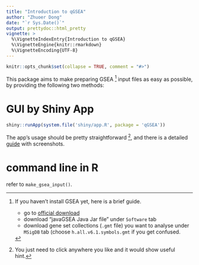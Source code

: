 ```yaml
---
title: "Introduction to qGSEA"
author: "Zhuoer Dong"
date: "`r Sys.Date()`"
output: prettydoc::html_pretty
vignette: >
  %\VignetteIndexEntry{Introduction to qGSEA}
  %\VignetteEngine{knitr::rmarkdown}
  %\VignetteEncoding{UTF-8}
---
```


```r
knitr::opts_chunk$set(collapse = TRUE, comment = "#>")
```

This package aims to make preparing GSEA [^install] input files as easy as possible, by providing the following two methods:



# GUI by Shiny App 

```r
shiny::runApp(system.file('shiny/app.R', package = 'qGSEA'))
```

The app's usage should be pretty straightforward ^[You just need to click anywhere you like and it would show useful hint.], and there is a detailed [guide](https://dongzhuoer.github.io/thesis/gitbook/result.html#quick-run-GSEA) with screenshots.



# command line in R

   refer to `make_gsea_input()`.



[^install]:
    If you haven't install GSEA yet, here is a brief guide. 
    
    - go to [official download](http://software.broadinstitute.org/gsea/downloads.jsp)
    - download "javaGSEA Java Jar file" under `Software` tab
    - download gene set collections (`.gmt` file) you want to analyse under `MSigDB` tab (choose `h.all.v6.1.symbols.gmt` if you get confused.
